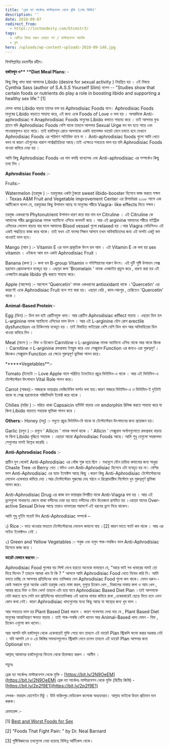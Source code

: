 ```yaml
---
title: 'ব্রেক দ্যা সার্কেলঃ মাস্টারবেশন থেকে মুক্তি (শেষ কিস্তি)'
description: ''
date: 2018-09-07
redirect_from:
  - https://lostmodesty.com/btcmstr3/
tags:
  - ঝেটিয়ে বিদায় করুন বেয়াড়া পর্ন / মাস্টারবেশন আসক্তি
  - ব্লগ
hero: /uploads/wp-content-uploads-2018-09-146.jpg
---
```


বিসমিল্লাহির রহমানীর রহীম।

**হস্তমৈথুন ও\*\*** \***\*Diet Meal Plans:** -

কিছু কিছু খাদ্য দ্বারা আমাদের Libido (desire for sexual activity ) নিয়ন্ত্রিত হয় । এই বিষয়ে Cynthia Sass (author of S.A.S.S Yourself Slim) বলেন -- "Studies show that certain foods or nutrients do play a role in boosting libido and supporting a healthy sex life." \[1]

যেসব খাবার Libido বাড়ায় তাদের বলা হয় Aphrodisiac Foods বলে। Aphrodisiac Foods মানুষের Libido বাড়াতে সাহায্য করে, এই জন্য একে Foods of Love ও বলা হয় । অপরদিকে Anti-aphrodisiac বা Anaphrodisiac Foods মানুষের Libido কমাতে সাহায্য করে । তাই আপনার ফুড প্ল্যানে যদি Aphrodisiac Foods বেশি থাকে তাহলে আপনার Sexual Urge ঘন ঘন হতে পারে এবং পাওয়ারফুলও হতে পারে। তাই হস্তমৈথুন রোধে আপনাকে একটা ব্যালেন্সড ডায়েট মেনে চলতে হবে যেখানে Aphrodisiac Foods এর পরিমাণ অতিরিক্ত হবে না । Anti-aphrodisiac foods গুলো আমি খেতে বলব না কারণ এইগুলোর খারাপ পার্শ্বপ্রতিক্রিয়া আছে।তাই এক্ষেত্রে সবচেয়ে ভাল হয় যদি Aphrodisiac Foods খাওয়া কমিয়ে দেয়া হয় ।

আমি কিছু Aphrodisiac Foods এর নাম বলছি ব্যাখ্যাসহ এবং Anti-aphrodisiac এর সম্পর্কেও কিছু তথ্য দিব ।

**Aphrodisiac Foods** :-

Fruits:-

Watermelon (তরমুজ ) :- তরমুজের একটা টুকরো sweet libido-booster হিসেবে কাজ করতে সক্ষম । Texas A&M Fruit and Vegetable improvement Center এর রিসার্চাররা ২০০৮ সালে এক আর্টিকেলে বলেন যে, তরমুজের কিছু উপাদান আছে যা মানুষের শরীরে Viagra- like effects দিতে সক্ষম।

তরমুজ একধরণের Phytonutrient উপাদান ধারণ করে যার নাম হল Citruline । এই Citruline কে আমাদের শরীর arginine নামক অ্যামিনো এসিডে কনভার্ট করে । আর এই arginine আমাদের শরীরে নাইট্রিক এসিডের লেভেল বাড়ায় যার ফলে আমাদের Blood vessel গুলো relaxed হয় ।আর Viagra মেডিসিনও এই একই পদ্ধতিতে কাজ করে থাকে। তাই যখন এই ফলের সিজন আসবে তখন অবিবাহিতদের জন্য এই ফলটা একটু কম খাওয়াই ভাল হবে।

Mango (আম ) :- Vitamin E এর ভাল প্রাকৃতিক উৎস হল আম । এই Vitamin E কে বলা হয় sex vitamin । এইজন্য আম হল একটা Aphrodisiac Fruit ।

Banana (কলা ) :- কলা হল B-group Vitamin ও পটাশিয়ামের দারুণ উৎস। এই দুটি পুষ্টি উপাদান সেক্স হরমোন প্রোডাকশনে ব্যবহৃত হয় । এছাড়া কলা 'Bromelain ' নামক এনজাইম প্রডুস করে , ধারণা করা হয় এই এনজাইম male libido বৃদ্ধি করতে সাহায্য করে।

Apple (আপেল) :- আপেলে 'Quercetin' নামক একধরনের antioxidant থাকে ।'Quercetin' এর কারণেই একে Aphrodisiac Fruit বলে গণ্য করা হয়। এছাড়া বেরি , কাল-আংগুর , চেরিতেও 'Quercetin' থাকে ।

**Animal-Based Protein**:-

Egg (ডিম) :- ডিম হল হাই প্রোটিনযুক্ত খাদ্য। আর প্রোটিন Aphrodisiac effect বাড়ায় । এছাড়া ডিম হল L-arginine নামক অ্যামিনো এসিডের ভাল উৎস । আর এই L-arginine যৌন রোগ erectile dysfunction এর চিকিৎসায় ব্যবহৃত হয় । তাই বিবাহিত ভাইয়েরা বেশি বেশি ডিম খান আর অবিবাহিতরা ডিম খাওয়া কমিয়ে দিন ।

Meat (মাংস ) :- বিফ ও চিকেনে Carnitine ও L-arginine নামক অ্যামিনো এসিড থাকে আর থাকে জিংক । Carnitine ও L-arginine রক্তপ্রবাহ ইম্প্রুভ করে এবং সেক্সুয়াল Function এর জন্যও এরা গুরুত্বপূর্ণ । জিংকও সেক্সুয়াল Function এর ক্ষেত্রে গুরুত্বপূর্ণ ভুমিকা পালন করে।

**\*\***Vegetables\*\*:-

Tomato (টমেটো :- Love Apple নামে পরিচিত টমেটোতে প্রচুর ভিটামিন-এ থাকে । আর এই ভিটামিন-এ টেস্টোস্টেরন উৎপাদনে Vital Role পালন করে।

Carrot (গাজর):- গাজরকে ভায়াগ্রার ভেজিটেবিল ভার্সন বলা যায়।কারণ গাজরে ভিটামিন-এ ও ভিটামিন-ই দুইটাই থাকে যা সেক্স হরমোনকে পজিটিভলি ইফেক্ট করে থাকে ।

Chilies (মরিচ ) :- মরিচে থাকা Capsaicin হার্টবিট বাড়ায় এবং endorphin রিলিজ করতে সাহায্য করে যা কিনা Libido বাড়াতে সহায়ক ভূমিকা পালন করে ।

**Others**:- Honey (মধু) :- মধুতে প্রচুর ভিটামিন-বি থাকে যা টেস্টোস্টেরন উৎপাদনের জন্য প্রয়োজন হয়।

Garlic (রসুন ) :- রসুনে ' Allicin ' নামক পদার্থ থাকে । ' Allicin ' সেক্সুয়াল অর্গানগুলোতে রক্তপ্রবাহ বাড়ায় যা কিনা Libido বৃদ্ধিতে সহায়ক । এছাড়া আরো Aphrodisiac Foods আছে। আমি শুধু যেগুলো সহজলভ্য সেগুলোর নামই উল্লেখ করেছি ।

**Anti-Aphrodisiac Foods** :-

প্রাচীন যুগ থেকেই Anti-Aphrodisiac এর খোঁজ শুরু হয়ে ছিল । মধ্যযুগে যৌন চাহিদা কমানোর জন্য সাধুরা Chaste Tree এর Berry খেত ।যদিও এখন Anti-Aphrodisiac হিসেবে এটা ব্যবহৃত হয় না। বেশির ভাগ Anti-Aphrodisiac এর ব্যাড ইফেক্টস আছে কিছু ।কারণ কিছু Anti-Aphrodisiac টেস্টোস্টেরনের লেভেল একেবারে কমিয়ে দেয় ।আর টেস্টোস্টেরন পুরুষের দেহ গঠনে ও রিপ্রোডাক্টিভ সিস্টেমে খুব গুরুত্বপূর্ণ ভুমিকা পালন করে।

Anti-Aphrodisiac Drug এর কাজ হল ভায়াগ্রার বিপরীত যাকে Anti-Viagra বলা হয় । আর এই ড্রাগগুলো সাধারণত জেলে থাকা বন্দীদের দেয়া হয় যাতে বন্দীদের যৌন উত্তেজনা প্রশমিত হয় ।এছাড়া যাদের Over-active Sexual Drive আছে তারাও ডাক্তারের পরামর্শে এই ধরনের ড্রাগ নিয়ে থাকেন।

আমি শুধু দুইটা পয়েন্ট দিব Anti-Aphrodisiac সম্পর্কে –

১) Rice :- ভাত খাওয়ার মাধ্যমে টেস্টোস্টেরনের লেভেল কমানো যায় ।\[2] কারণ ভাতে ফ্যাট কম থাকে । আর এর সাইড ইফেক্টসও নেই ।

২) Green and Yellow Vegetables :- সবুজ এবং হলুদ শাক-সবজিও ভাল Anti-Aphrodisiac হিসেবে কাজ করে ।

**ডায়েট যেভাবে করবেন** :-

Aphrodisiac Food গুলোর বড় লিস্ট দেখে হয়তো অনেকে ভাবছেন যে, "আরে ভাই সব খাবারের নামই তো দিয়ে দিলেন ? তাহলে আমরা খাব টা কি ? " আসলে আমি Aphrodisiac Food খেতে নিষেধ করি নি। আমি বলতে চাচ্ছি যে আপনার প্রতিদিনের খাদ্য তালিকায় যেন Aphrodisiac Food গুলো কম থাকে। যেমন ধরুন--কেউ সকালে পুরো অর্ধেক একটা তরমুজ খেয়ে নাস্তা করল, দুপুরে চিকেন খেল , বিকালের নাস্তায় কলা ও আম খেল , আবার রাত্রে বিফ ও ডিম খেল! তাহলে এটা হয়ে যাবে Aphrodisiac Based Diet Plan ।তাই আপনাকে যেটা করতে হবে সেটা হল প্রতিদিনের খাদ্যতালিকায় এই ধরনের খাবার কমিয়ে রাখা ,একেরবারেই ছেড়ে দিতে হবে এমন কোন কথা নেই। কারণ Aphrodisiac খাদ্যগুলোর মধ্যে কিছু আছে যা স্বাস্থ্যের জন্য খুব ভাল ।

আর সবচেয়ে ভাল হয় Plant Based Diet করলে । কারণ গবেষণায় দেখা যায় যে , Plant Based Diet মানুষের আত্মনিয়ন্ত্রণ ক্ষমতা বাড়ায় । তাই শাক-সবজি বেশি খাবেন আর Animal-Based খাদ্য যেমন - বিফ , চিকেন এগুলো কম খাবেন।

আর আপনি যদি হস্তমৈথুন থেকে একেবারেই মুক্তি পেয়ে যান তাহলে এই ডায়েট Plan স্ট্রিকলি ফলো করার দরকার নেই । যদি আপনি ১ম ও ২য় কিস্তির সমাধানগুলোও স্ট্রিকলি মেনে চলেন তাহলে এই ডায়েট Plan আপনার জন্য Optional হবে।

আল্লাহ্‌ আমাদের হস্তমৈথুনের ফিতনা থেকে হিফাজত করুন । আমীন ।

পড়ুনঃ

ব্রেক দ্যা সার্কেলঃ মাস্টারবেশন থেকে মুক্তি - [https://bit.ly/2N9OeEM](https://bit.ly/2N9OeEM) ব্রেক দ্যা সার্কেলঃ মাস্টারবেশন থেকে মুক্তি (দ্বিতীয় কিস্তি) - [https://bit.ly/2p2f9E1](https://bit.ly/2p2f9E1)

লেখক- ফরহাদ হোসেইন মিঠু । উনি ফরিদপুর মেডিকেল কলেজে অধ্যয়নরত। আল্লাহ ভাইকে উত্তম প্রতিদান দান করুক।

রেফারেন্স :-

\[1] [Best and Worst Foods for Sex](http://l.facebook.com/l.php?u=http%3A%2F%2Fwww.health.com%2Fhealth%2Fgallery%2F0%2C%2C20668823%2C00.html&h=hAQF-L1nu&s=1)

\[2] "Foods That Fight Pain: " by Dr. Neal Barnard

\[3] পুষ্টিবিজ্ঞানের তথ্যগুলো নেয়া হয়েছে বিভিন্ন আর্টিকেল থেকে।

